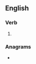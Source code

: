==English==

===Verb===
{{head|en|verb form}}

# {{present participle of|en|derange|nocat=1}}

===Anagrams===
* {{anagrams|en|a=adegginnr|dangering|gandering|gardening|grenading}}